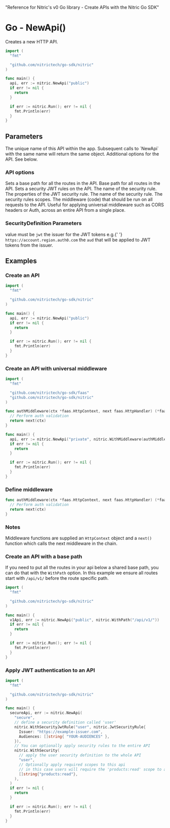   "Reference for Nitric's v0 Go library - Create APIs with the Nitric Go SDK"

# Go - NewApi()

Creates a new HTTP API.

```go
import (
  "fmt"

  "github.com/nitrictech/go-sdk/nitric"
)

func main() {
  api, err := nitric.NewApi("public")
  if err != nil {
    return
  }

  if err := nitric.Run(); err != nil {
    fmt.Println(err)
  }
}
```

## Parameters

<Properties>
  <Property name="name" required type="string">
    The unique name of this API within the app. Subsequent calls to `NewApi`
    with the same name will return the same object.
  </Property>
  <Property name="options" type="...ApiOption">
    Additional options for the API. See below.
  </Property>
</Properties>

### API options

<Properties>
  <Property name="WithPath()" type="ApiOption">
    Sets a base path for all the routes in the API.
    <Properties nested>
      <Property name="path" required type="string">
        Base path for all routes in the API.
      </Property>
    </Properties>
  </Property>
  <Property name="WithSecurityJwtRules()" type="ApiOption">
    Sets a security JWT rules on the API.
    <Properties nested>
      <Property name="name" required type="string">
        The name of the security rule.
      </Property>
      <Property name="rule" required type="JwtSecurityRule">
        The properties of the JWT security rule.
      </Property>
    </Properties>
  </Property>
  <Property name="WithSecurity()" type="ApiOption">
    <Properties nested>
      <Property name="name" required type="string">
        The name of the security rule.
      </Property>
      <Property name="scopes" required type="[]string">
        The security rules scopes.
      </Property>
    </Properties>
  </Property>
  <Property name="WithMiddleware()" type="ApiOption">
    <Properties nested>
      <Property name="middleware" required type="HttpMiddleware">
        The middleware (code) that should be run on all requests to the API.
        Useful for applying universal middleware such as CORS headers or Auth,
        across an entire API from a single place.
      </Property>
    </Properties>
  </Property>
</Properties>

### SecurityDefinition Parameters

<Properties>
  <Property name="JwtSecurityRule">
    <Properties nested>
      <Property name="kind" required type="string">
        value must be <code>jwt</code>
      </Property>
      <Property name="issuer" required type="string">
        the issuer for the JWT tokens e.g.{' '}
        <code>https://account.region.auth0.com</code>
      </Property>
      <Property name="audiences" required type="[]string">
        the <code>aud</code> that will be applied to JWT tokens from the issuer.
      </Property>
    </Properties>
  </Property>
</Properties>

## Examples

### Create an API

```go
import (
  "fmt"

  "github.com/nitrictech/go-sdk/nitric"
)

func main() {
  api, err := nitric.NewApi("public")
  if err != nil {
    return
  }

  if err := nitric.Run(); err != nil {
    fmt.Println(err)
  }
}
```

### Create an API with universal middleware

```go
import (
  "fmt"

  "github.com/nitrictech/go-sdk/faas"
  "github.com/nitrictech/go-sdk/nitric"
)

func authMiddleware(ctx *faas.HttpContext, next faas.HttpHandler) (*faas.HttpContext, error) {
  // Perform auth validation
  return next(ctx)
}

func main() {
  api, err := nitric.NewApi("private", nitric.WithMiddleware(authMiddleware))
  if err != nil {
    return
  }

  if err := nitric.Run(); err != nil {
    fmt.Println(err)
  }
}
```

### Define middleware

```go
func authMiddleware(ctx *faas.HttpContext, next faas.HttpHandler) (*faas.HttpContext, error) {
  // Perform auth validation
  return next(ctx)
}
```

### Notes

Middleware functions are supplied an `HttpContext` object and a `next()` function which calls the next middleware in the chain.

### Create an API with a base path

If you need to put all the routes in your api below a shared base path, you can do that with the `WithPath` option. In this example we ensure all routes start with `/api/v1/` before the route specific path.

```go
import (
  "fmt"

  "github.com/nitrictech/go-sdk/nitric"
)

func main() {
  v1Api, err := nitric.NewApi("public", nitric.WithPath("/api/v1/"))
  if err != nil {
    return
  }

  if err := nitric.Run(); err != nil {
    fmt.Println(err)
  }
}
```

### Apply JWT authentication to an API

```go
import (
  "fmt"

  "github.com/nitrictech/go-sdk/nitric"
)

func main() {
  secureApi, err := nitric.NewApi(
    "secure",
    // define a security definition called 'user'
    nitric.WithSecurityJwtRule("user", nitric.JwtSecurityRule{
      Issuer: "https://example-issuer.com",
      Audiences: []string{ "YOUR-AUDIENCES" },
    }),
    // You can optionally apply security rules to the entire API
    nitric.WithSecurity(
      // apply the user security definition to the whole API
      "user",
      // Optionally apply required scopes to this api
      // in this case users will require the 'products:read' scope to access the API
      []string{"products:read"},
    ),
  )
  if err != nil {
    return
  }

  if err := nitric.Run(); err != nil {
    fmt.Println(err)
  }
}
```
